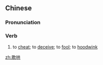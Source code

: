 ==Chinese==
{{zh-forms}}

===Pronunciation===
{{zh-pron
|m=qīhǒng
|c=hei1 hung6
|mn=qz,xm,zz:khi-hóng
|cat=v
}}

===Verb===
{{zh-verb}}

# to [[cheat]]; to [[deceive]]; to [[fool]]; to [[hoodwink]]

[[zh:欺哄]]